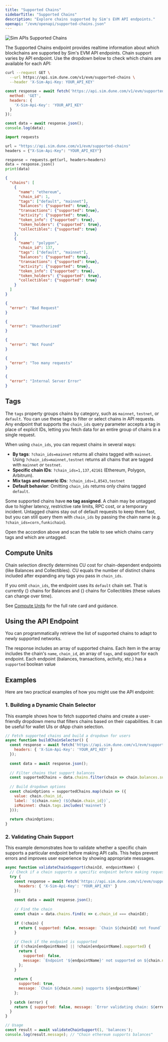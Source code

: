 ```yaml
---
title: "Supported Chains"
sidebarTitle: "Supported Chains"
description: "Explore chains supported by Sim's EVM API endpoints."
openapi: "/evm/openapi/supported-chains.json"
---
```



<img src="/images/evm/Chains.svg" alt="Sim APIs Supported Chains" className="w-full mx-auto" />

The Supported Chains endpoint provides realtime information about which blockchains are supported by Sim's EVM API endpoints.
Chain support varies by API endpoint. Use the dropdown below to check which chains are available for each API:

<SupportedChainsAccordion />

<RequestExample>

```bash cURL
curl --request GET \
  --url https://api.sim.dune.com/v1/evm/supported-chains \
  --header 'X-Sim-Api-Key: YOUR_API_KEY'
```

```javascript JavaScript
const response = await fetch('https://api.sim.dune.com/v1/evm/supported-chains', {
  method: 'GET',
  headers: {
    'X-Sim-Api-Key': 'YOUR_API_KEY'
  }
});

const data = await response.json();
console.log(data);
```

```python Python
import requests

url = "https://api.sim.dune.com/v1/evm/supported-chains"
headers = {"X-Sim-Api-Key": "YOUR_API_KEY"}

response = requests.get(url, headers=headers)
data = response.json()
print(data)
```

</RequestExample>

<ResponseExample>

```json 200
{
  "chains": [
    {
      "name": "ethereum",
      "chain_id": 1,
      "tags": ["default", "mainnet"],
      "balances": {"supported": true},
      "transactions": {"supported": true},
      "activity": {"supported": true},
      "token_info": {"supported": true},
      "token_holders": {"supported": true},
      "collectibles": {"supported": true}
    },
    {
      "name": "polygon",
      "chain_id": 137,
      "tags": ["default", "mainnet"],
      "balances": {"supported": true},
      "transactions": {"supported": true},
      "activity": {"supported": true},
      "token_info": {"supported": true},
      "token_holders": {"supported": true},
      "collectibles": {"supported": true}
    }
  ]
}
```

```json 400
{
  "error": "Bad Request"
}
```

```json 401
{
  "error": "Unauthorized"
}
```

```json 404
{
  "error": "Not Found"
}
```

```json 429
{
  "error": "Too many requests"
}
```

```json 500
{
  "error": "Internal Server Error"
}
```

</ResponseExample>

## Tags

The `tags` property groups chains by category, such as `mainnet`, `testnet`, or `default`.
You can use these tags to filter or select chains in API requests.
Any endpoint that supports the `chain_ids` query parameter accepts a tag in place of explicit IDs, letting you fetch data for an entire group of chains in a single request.

When using `chain_ids`, you can request chains in several ways:

- **By tags**: `?chain_ids=mainnet` returns all chains tagged with `mainnet`. Using `?chain_ids=mainnet,testnet` returns all chains that are tagged with `mainnet` _or_ `testnet`.
- **Specific chain IDs**: `?chain_ids=1,137,42161` (Ethereum, Polygon, Arbitrum).
- **Mix tags and numeric IDs**: `?chain_ids=1,8543,testnet`
- **Default behavior**: Omitting `chain_ids` returns only chains tagged `default`.

Some supported chains have **no tag assigned**.
A chain may be untagged due to higher latency, restrictive rate limits, RPC cost, or a temporary incident.
Untagged chains stay out of default requests to keep them fast, but you can still query them with `chain_ids` by passing the chain name (e.g. `?chain_ids=corn,funkichain`).

Open the accordion above and scan the table to see which chains carry tags and which are untagged.

## Compute Units

Chain selection directly determines CU cost for chain-dependent endpoints (like Balances and Collectibles). CU equals the number of distinct chains included after expanding any tags you pass in `chain_ids`.

If you omit `chain_ids`, the endpoint uses its `default` chain set. That is currently {<DefaultChainCount endpoint="balances" />} chains for Balances and {<DefaultChainCount endpoint="collectibles" />} chains for Collectibles (these values can change over time).

See [Compute Units](/compute-units) for the full rate card and guidance.

## Using the API Endpoint

You can programmatically retrieve the list of supported chains to adapt to newly supported networks.

The response includes an array of supported chains.
Each item in the array includes the chain's `name`, `chain_id`, an array of `tags`, and support for each endpoint.
Each endpoint (balances, transactions, activity, etc.) has a `supported` boolean value

## Examples

Here are two practical examples of how you might use the API endpoint:

### 1. Building a Dynamic Chain Selector

This example shows how to fetch supported chains and create a user-friendly dropdown menu that filters chains based on their capabilities.
It can be useful for wallet UIs or dApp chain selection.

```javascript [expandable]
// Fetch supported chains and build a dropdown for users
async function buildChainSelector() {
  const response = await fetch('https://api.sim.dune.com/v1/evm/supported-chains', {
    headers: { 'X-Sim-Api-Key': 'YOUR_API_KEY' }
  });
  
  const data = await response.json();
  
  // Filter chains that support balances
  const supportedChains = data.chains.filter(chain => chain.balances.supported);
  
  // Build dropdown options
  const chainOptions = supportedChains.map(chain => ({
    value: chain.chain_id,
    label: `${chain.name} (${chain.chain_id})`,
    isMainnet: chain.tags.includes('mainnet')
  }));
  
  return chainOptions;
}
```

### 2. Validating Chain Support

This example demonstrates how to validate whether a specific chain supports a particular endpoint before making API calls.
This helps prevent errors and improves user experience by showing appropriate messages.

```javascript [expandable]
async function validateChainSupport(chainId, endpointName) {
  // Check if a chain supports a specific endpoint before making requests
  try {
    const response = await fetch('https://api.sim.dune.com/v1/evm/supported-chains', {
      headers: { 'X-Sim-Api-Key': 'YOUR_API_KEY' }
    });
    
    const data = await response.json();
    
    // Find the chain
    const chain = data.chains.find(c => c.chain_id === chainId);
    
    if (!chain) {
      return { supported: false, message: `Chain ${chainId} not found` };
    }
    
    // Check if the endpoint is supported
    if (!chain[endpointName] || !chain[endpointName].supported) {
      return { 
        supported: false, 
        message: `Endpoint '${endpointName}' not supported on ${chain.name}` 
      };
    }
    
    return { 
      supported: true, 
      message: `Chain ${chain.name} supports ${endpointName}` 
    };
    
  } catch (error) {
    return { supported: false, message: `Error validating chain: ${error.message}` };
  }
}

// Usage
const result = await validateChainSupport(1, 'balances');
console.log(result.message); // "Chain ethereum supports balances"
```